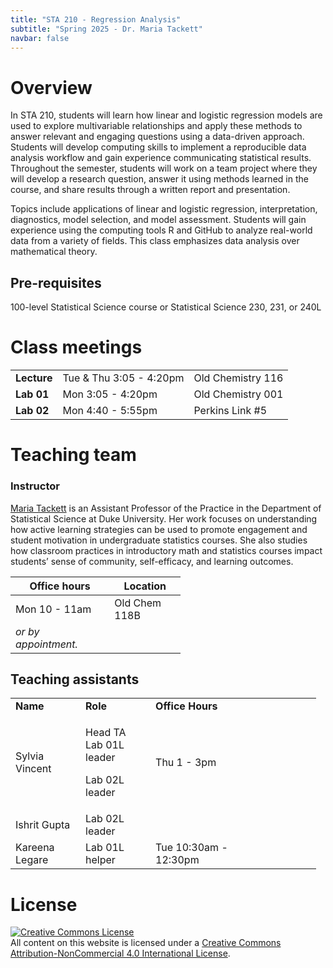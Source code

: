 ```yaml
---
title: "STA 210 - Regression Analysis"
subtitle: "Spring 2025 - Dr. Maria Tackett"
navbar: false
---
```


# Overview

In STA 210, students will learn how linear and logistic regression models are used to explore multivariable relationships and apply these methods to answer relevant and engaging questions using a data-driven approach. Students will develop computing skills to implement a reproducible data analysis workflow and gain experience communicating statistical results. Throughout the semester, students will work on a team project where they will develop a research question, answer it using methods learned in the course, and share results through a written report and presentation.

Topics include applications of linear and logistic regression, interpretation, diagnostics, model selection, and model assessment. Students will gain experience using the computing tools R and GitHub to analyze real-world data from a variety of fields. This class emphasizes data analysis over mathematical theory.

## Pre-requisites

100-level Statistical Science course or Statistical Science 230, 231, or 240L

# Class meetings

|             |                         |                   |
|-------------|-------------------------|-------------------|
| **Lecture** | Tue & Thu 3:05 - 4:20pm | Old Chemistry 116 |
| **Lab 01**  | Mon 3:05 - 4:20pm       | Old Chemistry 001 |
| **Lab 02**  | Mon 4:40 - 5:55pm       | Perkins Link #5   |

# Teaching team

### Instructor

[Maria Tackett](https://www2.stat.duke.edu/~mt324) is an Assistant Professor of the Practice in the Department of Statistical Science at Duke University. Her work focuses on understanding how active learning strategies can be used to promote engagement and student motivation in undergraduate statistics courses. She also studies how classroom practices in introductory math and statistics courses impact students' sense of community, self-efficacy, and learning outcomes.

+----------------------+---------------+
| Office hours         | Location      |
+======================+===============+
| Mon 10 - 11am        | Old Chem 118B |
+----------------------+---------------+
| *or by appointment.* |               |
+----------------------+---------------+

## Teaching assistants

+----------------+----------------+-----------------------+---------------+
| **Name**       | **Role**       | **Office Hours**      |               |
+----------------+----------------+-----------------------+---------------+
| Sylvia Vincent | Head TA\       | Thu 1 - 3pm           |               |
|                | Lab 01L leader |                       |               |
|                |                |                       |               |
|                | Lab 02L leader |                       |               |
+----------------+----------------+-----------------------+---------------+
| Ishrit Gupta   | Lab 02L leader |                       |               |
+----------------+----------------+-----------------------+---------------+
| Kareena Legare | Lab 01L helper | Tue 10:30am - 12:30pm |               |
+----------------+----------------+-----------------------+---------------+

# License

<a rel="license" href="http://creativecommons.org/licenses/by-nc/4.0/">![Creative Commons License](https://i.creativecommons.org/l/by-nc/4.0/88x31.png){alt="Creative Commons License" style="border-width:0"}</a><br />All content on this website is licensed under a <a rel="license" href="http://creativecommons.org/licenses/by-nc/4.0/">Creative Commons Attribution-NonCommercial 4.0 International License</a>.
